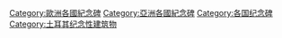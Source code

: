 [[Category:歐洲各國紀念碑|Category:歐洲各國紀念碑]]
[[Category:亞洲各國紀念碑|Category:亞洲各國紀念碑]]
[[Category:各国纪念碑|Category:各国纪念碑]]
[[Category:土耳其纪念性建筑物|Category:土耳其纪念性建筑物]]